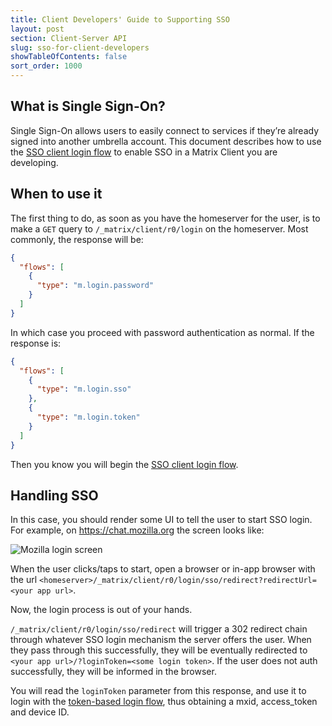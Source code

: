 ```yaml
---
title: Client Developers' Guide to Supporting SSO
layout: post
section: Client-Server API
slug: sso-for-client-developers
showTableOfContents: false
sort_order: 1000
---
```


## What is Single Sign-On?

Single Sign-On allows users to easily connect to services if they’re already signed into another umbrella account. This document describes how to use the [SSO client login flow](https://matrix.org/docs/spec/client_server/latest#sso-client-login) to enable SSO in a Matrix Client you are developing.

## When to use it

The first thing to do, as soon as you have the homeserver for the user, is to make a `GET` query to `/_matrix/client/r0/login` on the homeserver. Most commonly, the response will be:

```json
{
  "flows": [
    {
      "type": "m.login.password"
    }
  ]
}
```

In which case you proceed with password authentication as normal. If the response is:

```json
{
  "flows": [
    {
      "type": "m.login.sso"
    },
    {
      "type": "m.login.token"
    }
  ]
}
```

Then you know you will begin the [SSO client login flow](https://matrix.org/docs/spec/client_server/latest#sso-client-login).

## Handling SSO

In this case, you should render some UI to tell the user to start SSO login. For example, on <https://chat.mozilla.org> the screen looks like:

![Mozilla login screen](/docs/img/mozilla-sso.png)

When the user clicks/taps to start, open a browser or in-app browser with the url `<homeserver>/_matrix/client/r0/login/sso/redirect?redirectUrl=<your app url>`.

Now, the login process is out of your hands.

`/_matrix/client/r0/login/sso/redirect` will trigger a 302 redirect chain through whatever SSO login mechanism the server offers the user. When they pass through this successfully, they will be eventually redirected to `<your app url>/?loginToken=<some login token>`. If the user does not auth successfully, they will be informed in the browser.

You will read the `loginToken` parameter from this response, and use it to login with the [token-based login flow](https://matrix.org/docs/spec/client_server/latest#token-based), thus obtaining a mxid, access_token and device ID.
